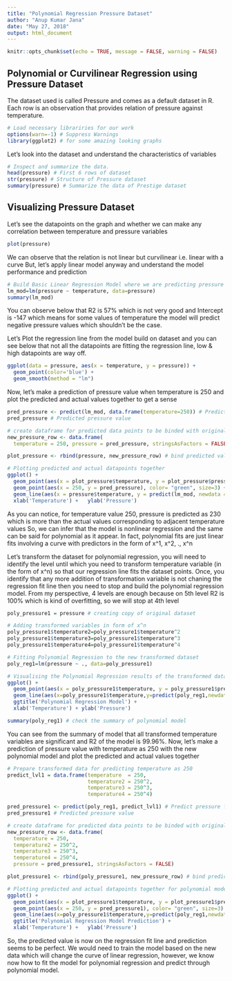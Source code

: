 ---
title: "Polynomial Regression Pressure Dataset"
author: "Anup Kumar Jana"
date: "May 27, 2018"
output: html_document
---

```{r setup, include=FALSE}
knitr::opts_chunk$set(echo = TRUE, message = FALSE, warning = FALSE)
```

## Polynomial or Curvilinear Regression using Pressure Dataset
The dataset used is called Pressure and comes as a default dataset in R.
Each row is an observation that provides relation of pressure against temperature.

```{r }
# Load necessary librariries for our work
options(warn=-1) # Suppress Warnings
library(ggplot2) # for some amazing looking graphs
```

Let's look into the dataset and understand the characteristics of variables
```{r }
# Inspect and summarize the data.
head(pressure) # First 6 rows of dataset
str(pressure) # Structure of Pressure dataset
summary(pressure) # Summarize the data of Prestige dataset
```

## Visualizing Pressure Dataset
Let's see the datapoints on the graph and whether we can make any correlation between temperature and pressure variables

```{r, echo=TRUE}
plot(pressure)
```

We can observe that the relation is not linear but curvilinear i.e. linear with a curve
But, let's apply linear model anyway and understand the model performance and prediction
```{r }
# Build Basic Linear Regression Model where we are predicting pressure through temperature
lm_mod=lm(pressure ~ temperature, data=pressure)
summary(lm_mod)
```

You can observe below that R2 is 57% which is not very good and Intercept is -147 which means for some values of temperature the model will predict negative pressure values which shouldn't be the case.

Let's Plot the regression line from the model build on dataset and you can see below that not all the datapoints are fitting the regression line, low & high datapoints are way off.
```{r }
ggplot(data = pressure, aes(x = temperature, y = pressure)) + 
  geom_point(color='blue') +
  geom_smooth(method = "lm")
```

Now, let's make a prediction of pressure value when temperature is 250 and plot the predicted and actual values together to get a sense
```{r }
pred_pressure <- predict(lm_mod, data.frame(temperature=250)) # Predict pressure for 250 temperature
pred_pressure # Predicted pressure value

# create dataframe for predicted data points to be binded with original dataset
new_pressure_row <- data.frame(
  temperature = 250, pressure = pred_pressure, stringsAsFactors = FALSE)

plot_pressure <- rbind(pressure, new_pressure_row) # bind predicted value with original dataset

# Plotting predicted and actual datapoints together
ggplot() +
  geom_point(aes(x = plot_pressure$temperature, y = plot_pressure$pressure), color = 'red') + 
  geom_point(aes(x = 250, y = pred_pressure), color= "green", size=3) +
  geom_line(aes(x = pressure$temperature, y = predict(lm_mod, newdata = pressure)), color = 'blue') +
  xlab('Temperature') +   ylab('Pressure')
```

As you can notice, for temperature value 250, pressure is predicted as 230 which is more than the actual values corresponding to adjacent temperature values
So, we can infer that the model is nonlinear regression and the same can be said for polynomial as it appear. In fact, polynomial fits are just linear fits involving a curve with predictors in the form of x^1, x^2, ., x^n

Let's transform the dataset for polynomial regression, you will need to identify the level until which you need to transform temperature variable (in the form of x^n) so that our regression line fits the dataset points. Once, you identify that any more addition of transformation variable is not chaning the regression fit line then you need to stop and build the polynomial regression model.
From my perspective, 4 levels are enough because on 5th level R2 is 100% which is kind of overfitting, so we will stop at 4th level
```{r }
poly_pressure1 = pressure # creating copy of original dataset

# Adding transformed variables in form of x^n
poly_pressure1$temperature2=poly_pressure1$temperature^2
poly_pressure1$temperature3=poly_pressure1$temperature^3
poly_pressure1$temperature4=poly_pressure1$temperature^4

# Fitting Polynomial Regression to the new transformed dataset
poly_reg1=lm(pressure ~ ., data=poly_pressure1)

# Visualising the Polynomial Regression results of the transformed dataset
ggplot() +
  geom_point(aes(x = poly_pressure1$temperature, y = poly_pressure1$pressure), color = 'red') +
  geom_line(aes(x=poly_pressure1$temperature,y=predict(poly_reg1,newdata=poly_pressure1)),color='blue') +
  ggtitle('Polynomial Regression Model') +
  xlab('Temperature') + ylab('Pressure')

summary(poly_reg1) # check the summary of polynomial model
```

You can see from the summary of model that all transformed temperature variables are significant and R2 of the model is 99.96%. Now, let's make a prediction of pressure value with temperature as 250 with the new polynomial model and plot the predicted and actual values together
```{r }
# Prepare transformed data for predicting temperature as 250
predict_lvl1 = data.frame(temperature  = 250,
                          temperature2 = 250^2,
                          temperature3 = 250^3,
                          temperature4 = 250^4)

pred_pressure1 <- predict(poly_reg1, predict_lvl1) # Predict pressure for 250 temperature
pred_pressure1 # Predicted pressure value

# create dataframe for predicted data points to be binded with original dataset
new_pressure_row <- data.frame(
  temperature = 250,
  temperature2 = 250^2,
  temperature3 = 250^3,
  temperature4 = 250^4,
  pressure = pred_pressure1, stringsAsFactors = FALSE)

plot_pressure1 <- rbind(poly_pressure1, new_pressure_row) # bind predicted value with original dataset

# Plotting predicted and actual datapoints together for polynomial model
ggplot() +
  geom_point(aes(x = plot_pressure1$temperature, y = plot_pressure1$pressure), color = 'red') + 
  geom_point(aes(x = 250, y = pred_pressure1), color= "green", size=3) +
  geom_line(aes(x=poly_pressure1$temperature,y=predict(poly_reg1,newdata=poly_pressure1)),color='blue') +
  ggtitle('Polynomial Regression Model Prediction') +
  xlab('Temperature') +   ylab('Pressure')
```

So, the predicted value is now on the regression fit line and prediction seems to be perfect. We would need to train the model based on the new data which will change the curve of linear regression, however, we know now how to fit the model for polynomial regression and predict through polynomial model.

